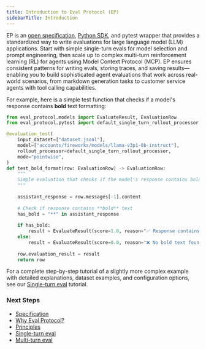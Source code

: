 ```yaml
---
title: Introduction to Eval Protocol (EP)
sidebarTitle: Introduction
---
```



EP is an [open specification](/specification), [Python
SDK](https://github.com/eval-protocol/python-sdk), and pytest wrapper that
provides a standardized way to write evaluations for large language model (LLM)
applications. Start with simple single-turn evals for model selection and prompt
engineering, then scale up to complex multi-turn reinforcement learning (RL) for
agents using Model Context Protocol (MCP). EP ensures consistent patterns for
writing evals, storing traces, and saving results—enabling you to build
sophisticated agent evaluations that work across real-world scenarios, from
markdown generation tasks to customer service agents with tool calling
capabilities.

<Workflow />

For example, here is a simple test function that checks if a model's response
contains **bold** text formatting:

```python test_bold_format.py
from eval_protocol.models import EvaluateResult, EvaluationRow
from eval_protocol.pytest import default_single_turn_rollout_processor, evaluation_test

@evaluation_test(
    input_dataset=["dataset.jsonl"],
    model=["accounts/fireworks/models/llama-v3p1-8b-instruct"],
    rollout_processor=default_single_turn_rollout_processor,
    mode="pointwise",
)
def test_bold_format(row: EvaluationRow) -> EvaluationRow:
    """
    Simple evaluation that checks if the model's response contains bold text.
    """
    
    assistant_response = row.messages[-1].content
    
    # Check if response contains **bold** text
    has_bold = "**" in assistant_response
    
    if has_bold:
        result = EvaluateResult(score=1.0, reason="✅ Response contains bold text")
    else:
        result = EvaluateResult(score=0.0, reason="❌ No bold text found")
    
    row.evaluation_result = result
    return row
```

For a complete step-by-step tutorial of a slightly more complex example with
detailed explanations, dataset examples, and configuration options, see our
[Single-turn eval](/tutorial/single-turn-eval-static) tutorial.


### Next Steps

 - [Specification](/specification)
 - [Why Eval Protocol?](/why)
 - [Principles](/principles)
 - [Single-turn eval](/tutorial/single-turn-eval-static)
 - [Multi-turn eval](/tutorial/multi-turn-eval-user-simulation)
